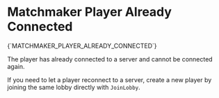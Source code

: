 # Matchmaker Player Already Connected

<Summary>{`MATCHMAKER_PLAYER_ALREADY_CONNECTED`}</Summary>

The player has already connected to a server and cannot be connected again.

If you need to let a player reconnect to a server, create a new player by joining the same lobby directly with `JoinLobby`.

